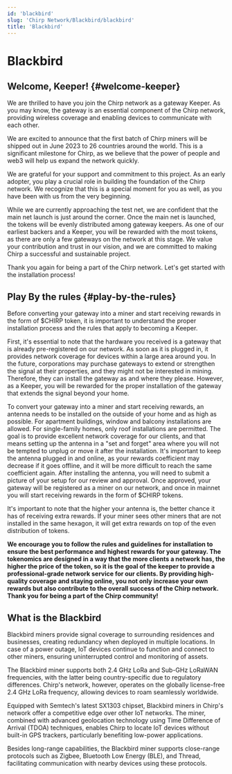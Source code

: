 ```yaml
---
id: 'blackbird'
slug: 'Chirp Network/Blackbird/blackbird'
title: 'Blackbird'
---
```


# Blackbird

## Welcome, Keeper! {#welcome-keeper}

We are thrilled to have you join the Chirp network as a gateway Keeper. As you may know, the gateway is an essential component of the Chirp network, providing wireless coverage and enabling devices to communicate with each other.

We are excited to announce that the first batch of Chirp miners will be shipped out in June 2023 to 26 countries around the world. This is a significant milestone for Chirp, as we believe that the power of people and web3 will help us expand the network quickly.

We are grateful for your support and commitment to this project. As an early adopter, you play a crucial role in building the foundation of the Chirp network. We recognize that this is a special moment for you as well, as you have been with us from the very beginning.

While we are currently approaching the test net, we are confident that the main net launch is just around the corner. Once the main net is launched, the tokens will be evenly distributed among gateway keepers. As one of our earliest backers and a Keeper, you will be rewarded with the most tokens, as there are only a few gateways on the network at this stage. We value your contribution and trust in our vision, and we are committed to making Chirp a successful and sustainable project.

Thank you again for being a part of the Chirp network. Let's get started with the installation process!

## Play By the rules {#play-by-the-rules}

Before converting your gateway into a miner and start receiving rewards in the form of $CHIRP token, it is important to understand the proper installation process and the rules that apply to becoming a Keeper.

First, it's essential to note that the hardware you received is a gateway that is already pre-registered on our network. As soon as it is plugged in, it provides network coverage for devices within a large area around you. In the future, corporations may purchase gateways to extend or strengthen the signal at their properties, and they might not be interested in mining. Therefore, they can install the gateway as and where they please. However, as a Keeper, you will be rewarded for the proper installation of the gateway that extends the signal beyond your home.

To convert your gateway into a miner and start receiving rewards, an antenna needs to be installed on the outside of your home and as high as possible. For apartment buildings, window and balcony installations are allowed. For single-family homes, only roof installations are permitted. The goal is to provide excellent network coverage for our clients, and that means setting up the antenna in a "set and forget" area where you will not be tempted to unplug or move it after the installation. It's important to keep the antenna plugged in and online, as your rewards coefficient may decrease if it goes offline, and it will be more difficult to reach the same coefficient again. After installing the antenna, you will need to submit a picture of your setup for our review and approval. Once approved, your gateway will be registered as a miner on our network, and once in mainnet  you will start receiving rewards in the form of $CHIRP tokens.

It's important to note that the higher your antenna is, the better chance it has of receiving extra rewards. If your miner sees other miners that are not installed in the same hexagon, it will get extra rewards on top of the even distribution of tokens.

**We encourage you to follow the rules and guidelines for installation to ensure the best performance and highest rewards for your gateway. The tokenomics are designed in a way that the more clients a network has, the higher the price of the token, so it is the goal of the keeper to provide a professional-grade network service for our clients. By providing high-quality coverage and staying online, you not only increase your own rewards but also contribute to the overall success of the Chirp network. Thank you for being a part of the Chirp community!**

## What is the Blackbird

Blackbird miners provide signal coverage to surrounding residences and businesses, creating redundancy when deployed in multiple locations. In case of a power outage, IoT devices continue to function and connect to other miners, ensuring uninterrupted control and monitoring of assets.

The Blackbird miner supports both 2.4 GHz LoRa and Sub-GHz LoRaWAN frequencies, with the latter being country-specific due to regulatory differences. Chirp's network, however, operates on the globally license-free 2.4 GHz LoRa frequency, allowing devices to roam seamlessly worldwide.

Equipped with Semtech's latest SX1303 chipset, Blackbird miners in Chirp's network offer a competitive edge over other IoT networks. The miner, combined with advanced geolocation technology using Time Difference of Arrival (TDOA) techniques, enables Chirp to locate IoT devices without built-in GPS trackers, particularly benefiting low-power applications.

Besides long-range capabilities, the Blackbird miner supports close-range protocols such as Zigbee, Bluetooth Low Energy (BLE), and Thread, facilitating communication with nearby devices using these protocols.


<TOCInline toc={toc} />
